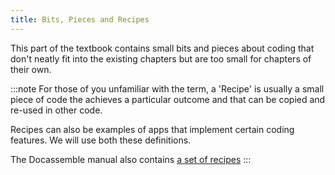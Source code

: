 ```yaml
---
title: Bits, Pieces and Recipes
---
```


This part of the textbook contains small bits and pieces about coding that don't
neatly fit into the existing chapters but are too small for chapters of their own.

:::note
For those of you unfamiliar with the term, a 'Recipe' is usually a small piece of code
the achieves a particular outcome and that can be copied and re-used in other code.

Recipes can also be examples of apps that implement certain coding features.  We will
use both these definitions.  

The Docassemble manual also contains [a set of recipes](https://docassemble.org/docs/recipes.html)
:::
